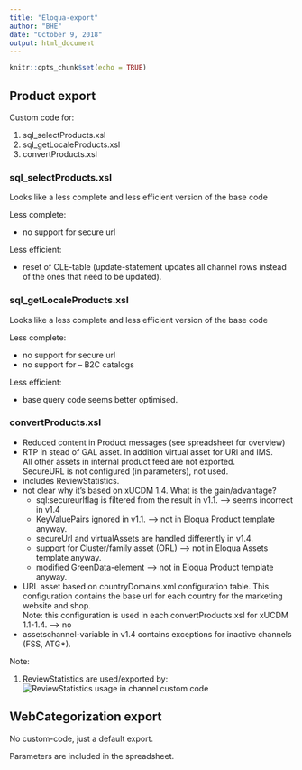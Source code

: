 ```yaml
---
title: "Eloqua-export"
author: "BHE"
date: "October 9, 2018"
output: html_document
---
```


```r
knitr::opts_chunk$set(echo = TRUE)
```

## Product export

Custom code for:

1. sql_selectProducts.xsl
2. sql_getLocaleProducts.xsl
3. convertProducts.xsl

### sql_selectProducts.xsl

Looks like a less complete and less efficient version of the base code

Less complete:

  - no support for secure url
  
  
Less efficient:

  - reset of CLE-table (update-statement updates all channel rows instead of the ones that need to be updated).
  
### sql_getLocaleProducts.xsl

Looks like a less complete and less efficient version of the base code

Less complete:

  - no support for secure url
  - no support for -- B2C catalogs
  
Less efficient:

  - base query code seems better optimised.
  

### convertProducts.xsl

  - Reduced content in Product messages (see spreadsheet for overview)
  - RTP in stead of GAL asset. In addition virtual asset for URl and IMS.  
    All other assets in internal product feed are not exported.  
    SecureURL is not configured (in parameters), not used.
  - includes ReviewStatistics.
  - not clear why it's based on xUCDM 1.4. What is the gain/advantage?
    - sql:secureurlflag is filtered from the result in v1.1. --> seems incorrect in v1.4
    - KeyValuePairs ignored in v1.1. --> not in Eloqua Product template anyway.
    - secureUrl and virtualAssets are handled differently in v1.4.
    - support for Cluster/family asset (ORL) --> not in Eloqua Assets template anyway.
    - modified GreenData-element --> not in Eloqua Product template anyway.
  - URL asset based on countryDomains.xml configuration table. This configuration contains
    the base url for each country for the marketing website and shop.  
    Note: this configuration is used in each convertProducts.xsl for xUCDM 1.1-1.4. --> no 
  - assetschannel-variable in v1.4 contains exceptions for inactive channels (FSS, ATG*).
  
  
Note:

  1. ReviewStatistics are used/exported by:  
  ![ReviewStatistics usage in channel custom code](./images/useOfReviewStatistics.jpg)



## WebCategorization export

No custom-code, just a default export. 

Parameters are included in the spreadsheet.
